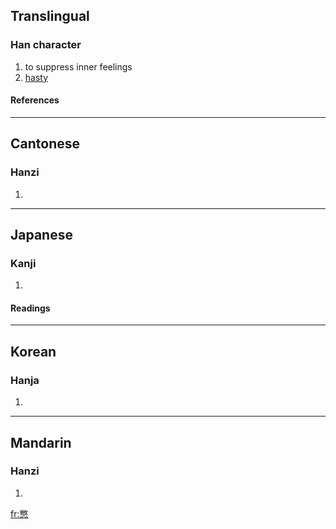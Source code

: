 ==Translingual==
===Han character===
{{Han char|rn=61|rad=心|as=12|sn=16|four=9733<sub>0</sub>|canj=火大心 (FKP)}}
# to suppress inner feelings
# [[hasty]]
====References====
{{Han ref|kx=0402.030|dkj=11197|dj=0742.060|hdz=42342.030|uh=618B|ud=24971|bh=E578|bd=58744}}
----
==Cantonese==
===Hanzi===
{{yue-hanzi|jyut=|y=bit3}}
# {{defn|Cantonese}}
----
==Japanese==
===Kanji===
{{ja-kanji|grade=|rs=心12}}
# {{defn|Japanese}} 
====Readings====
{{ja-readings|on=[[へつ]] (hetsu), [[へち]] (hechi)|kun=[[せつかち]] (setsukachi)}}
----
==Korean==
===Hanja===
{{ko-hanja|hangeul=결|eumhun=|rv=yeol|mr=yŏl|y=yel}}
# {{defn|Korean}}
----
==Mandarin==
===Hanzi===
{{cmn-hanzi|pin=[[biē]] (bie1)|wg=pieh<sup>1</sup>}}
# {{defn|Mandarin}}

[[fr:憋]]